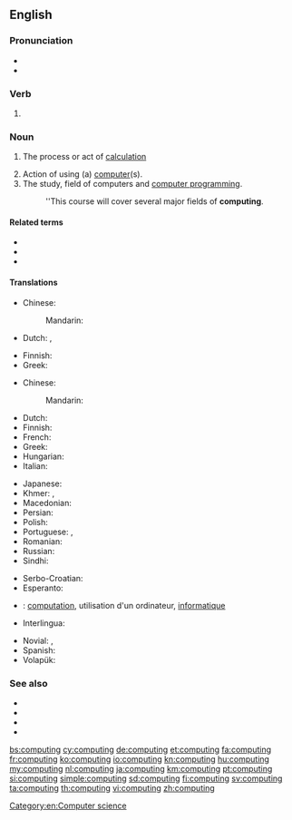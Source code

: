 ==English==
{{wikipedia}}

===Pronunciation===
* {{IPA|/kəmˈpjuːtɪŋ/|lang=en}}
* {{audio|en-us-computing.ogg|Audio (US)|lang=en}}

===Verb===
{{head|en|present participle}}

# {{present participle of|compute|lang=en|nocat=1}}

===Noun===
{{en-noun|-}}

# {{lb|en|literally}} The process or act of [[calculation]]
# Action of using (a) [[computer]](s).
# The study, field of computers and [[computer programming]].
#: ''This course will cover several major fields of '''computing'''.

====Related terms====
* {{l|en|computable}}
* {{l|en|computation}}
* {{l|en|computerize}}

====Translations====
{{trans-see|calculation}}

{{trans-top|action of using a computer}}
* Chinese:
*: Mandarin: {{t|cmn|计算机应用|sc=Hani}}
* Dutch: {{t+|nl|computeren}}, {{t+|nl|computergebruik|n}}
{{trans-mid}}
* Finnish: {{t+|fi|tietojenkäsittely}}
* Greek: {{t+|el|υπολογίζοντας}}
{{trans-bottom}}

{{trans-top|the study, field of computers and computer programming}}
* Chinese:
*: Mandarin: {{t|cmn|计算机编程|sc=Hani}}
* Dutch: {{t+|nl|informatica}}
* Finnish: {{t+|fi|tietojenkäsittelytiede}}
* French: {{t+|fr|informatique|f}}
* Greek: {{t+|el|πληροφορική|f}}
* Hungarian: {{t+|hu|számítástechnika}}
* Italian: {{t+|it|informatica|f}}
{{trans-mid}}
* Japanese: {{t|ja|計算機科学|tr=keisanki-kagaku|sc=Jpan}}
* Khmer: {{t|km|កុំព្យូទ័រវិទ្យា|tr=kompyuutoa vityie|sc=Khmr}}, {{t|km|គណិតូបករណ៍វិទ្យា|tr=kak net tob kor vit tyea|sc=Khmr}}
* Macedonian: {{t|mk|информатика|f|sc=Cyrl}}
* Persian: {{t+|fa|انفورماتیک|tr=anformâtik}}
* Polish: {{t+|pl|informatyka|f}}
* Portuguese: {{t+|pt|informática|f}}, {{t+|pt|computação|f}}
* Romanian: {{t+|ro|informatică|f}}
* Russian: {{t+|ru|информа́тика|f}}
* Sindhi: {{t+|sd|ڳڻپيوڀياس|tr=ganpyubhiyaas|sc=sd-Arab}}
{{trans-bottom}}

{{checktrans-top}}
* Serbo-Croatian: {{t+check|sh|računarstvo|n}}
* Esperanto: {{t-check|eo|komputili}}
* {{ttbc|fr}}: [[computation]], utilisation d'un ordinateur, [[informatique]]
* Interlingua: {{t-check|ia|computatorar}}
{{trans-mid}}
* Novial: {{t-check|nov|komputo}}, {{t-check|nov|komputatione}}
* Spanish: {{t-check|es|computación}}
* Volapük: {{t-check|vo|kompütön}}
{{trans-bottom}}

===See also===
* {{l|en|computer-aided design}}
* {{l|en|computer graphics}}
* {{l|en|computer language}}
* {{l|en|computer science}}

[[Category:en:Computer science]]

[[bs:computing]]
[[cy:computing]]
[[de:computing]]
[[et:computing]]
[[fa:computing]]
[[fr:computing]]
[[ko:computing]]
[[io:computing]]
[[kn:computing]]
[[hu:computing]]
[[my:computing]]
[[nl:computing]]
[[ja:computing]]
[[km:computing]]
[[pt:computing]]
[[si:computing]]
[[simple:computing]]
[[sd:computing]]
[[fi:computing]]
[[sv:computing]]
[[ta:computing]]
[[th:computing]]
[[vi:computing]]
[[zh:computing]]
